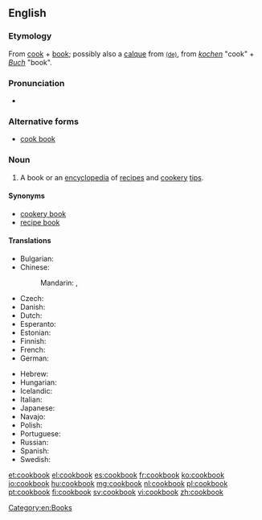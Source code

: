 ==English==
{{wikipedia}}

===Etymology===
From [[cook]] + [[book]]; possibly also a [[calque]] from {{etyl|de}} {{term|Kochbuch}} [[:de:Kochbuch|<small>(de)</small>]], from ''[[kochen]]'' "cook" + ''[[Buch]]'' "book".

===Pronunciation===
* {{audio|en-us-cookbook.ogg|Audio (US)}}

===Alternative forms===
* [[cook book]]

===Noun===
{{en-noun}}

# A book or an [[encyclopedia]] of [[recipe]]s and [[cookery]] [[tip]]s.

====Synonyms====
* [[cookery book]]
* [[recipe book]]

====Translations====
{{trans-top|book of cooking recipes}}
* Bulgarian: {{t-|bg|готварска книга|f|tr=gotvarska kníga|sc=Cyrl}}
* Chinese:
*: Mandarin: {{t|cmn|菜譜|sc=Hani}}, {{t|cmn|菜谱|tr=càipǔ|sc=Hani}}
* Czech: {{t+|cs|kuchařka|f}}
* Danish: {{t-|da|kogebog}}
* Dutch: {{t+|nl|kookboek|n}}
* Esperanto: {{t-|eo|kuirlibro}}
* Estonian: {{t-|et|kokaraamat}}
* Finnish: {{t+|fi|keittokirja}}
* French: {{t-|fr|livre de cuisine|m}}
* German: {{t+|de|Kochbuch|n}}
{{trans-mid}}
* Hebrew: {{t-|he|ספר בשול|m|tr=sefer bishul|alt=סֵפֶר בִּשׁוּל|sc=Hebr}}
* Hungarian: {{t+|hu|szakácskönyv}}
* Icelandic: {{t+|is|matreiðslubók|f}}
* Italian: {{t-|it|ricettario|m}}
* Japanese: {{t-|ja|料理の本|tr=りょうりのほん, ryōri-no hon|sc=Jpan}}
* Navajo: {{tø|nv|chʼiyáán ííłʼíní binaaltsoos}}
* Polish: {{t+|pl|książka kucharska|f}}
* Portuguese: {{t-|pt|livro de receitas|m}}
* Russian: {{t-|ru|поваренная книга|f|sc=Cyrl|tr=povárennaja kníga}}
* Spanish: {{t-|es|libro de recetas|m}}
* Swedish: {{t+|sv|kokbok|c}}
{{trans-bottom}}

[[Category:en:Books]]

[[et:cookbook]]
[[el:cookbook]]
[[es:cookbook]]
[[fr:cookbook]]
[[ko:cookbook]]
[[io:cookbook]]
[[hu:cookbook]]
[[mg:cookbook]]
[[nl:cookbook]]
[[pl:cookbook]]
[[pt:cookbook]]
[[fi:cookbook]]
[[sv:cookbook]]
[[vi:cookbook]]
[[zh:cookbook]]